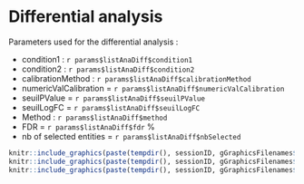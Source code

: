 # Differential analysis

Parameters used for the differential analysis :

* condition1 : `r params$listAnaDiff$condition1` 
* condition2 : `r params$listAnaDiff$condition2`
* calibrationMethod : `r params$listAnaDiff$calibrationMethod`
* numericValCalibration = `r params$listAnaDiff$numericValCalibration`
* seuilPValue = `r params$listAnaDiff$seuilPValue`
* seuilLogFC = `r params$listAnaDiff$seuilLogFC`
* Method : `r params$listAnaDiff$method`
* FDR = `r params$listAnaDiff$fdr` %
* nb of selected entities = `r params$listAnaDiff$nbSelected`
                                                       
                                                       
                                                       
```r
knitr::include_graphics(paste(tempdir(), sessionID, gGraphicsFilenames$calibrationPlot, sep="/"))
knitr::include_graphics(paste(tempdir(), sessionID, gGraphicsFilenames$calibrationPlotAll, sep="/"))
knitr::include_graphics(paste(tempdir(), sessionID, gGraphicsFilenames$volcanoPlot_3, sep="/"))
```


